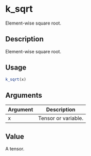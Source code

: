 # k_sqrt


Element-wise square root.




## Description

Element-wise square root.





## Usage
```r
k_sqrt(x)
```




## Arguments


Argument      |Description
------------- |----------------
x | Tensor or variable.





## Value

A tensor.





